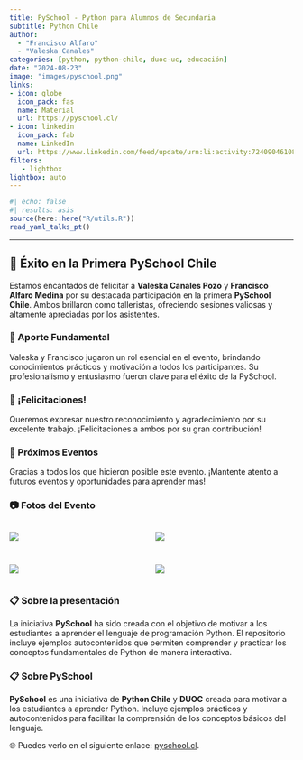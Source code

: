 ```yaml
---
title: PySchool - Python para Alumnos de Secundaria
subtitle: Python Chile 
author: 
  - "Francisco Alfaro"
  - "Valeska Canales"
categories: [python, python-chile, duoc-uc, educación]
date: "2024-08-23"
image: "images/pyschool.png"
links:
- icon: globe
  icon_pack: fas
  name: Material
  url: https://pyschool.cl/
- icon: linkedin
  icon_pack: fab
  name: LinkedIn
  url: https://www.linkedin.com/feed/update/urn:li:activity:7240904610884849664
filters:
   - lightbox
lightbox: auto
---
```



```r
#| echo: false
#| results: asis
source(here::here("R/utils.R"))
read_yaml_talks_pt()
```


------------------------------------------------------------------------


## 🎉 Éxito en la Primera PySchool Chile

Estamos encantados de felicitar a **Valeska Canales Pozo** y **Francisco Alfaro Medina** por su destacada participación en la primera **PySchool Chile**. Ambos brillaron como talleristas, ofreciendo sesiones valiosas y altamente apreciadas por los asistentes.

### 🌟 Aporte Fundamental

Valeska y Francisco jugaron un rol esencial en el evento, brindando conocimientos prácticos y motivación a todos los participantes. Su profesionalismo y entusiasmo fueron clave para el éxito de la PySchool.

### 👏 ¡Felicitaciones!

Queremos expresar nuestro reconocimiento y agradecimiento por su excelente trabajo. ¡Felicitaciones a ambos por su gran contribución!


### 📅 Próximos Eventos

Gracias a todos los que hicieron posible este evento. ¡Mantente atento a futuros eventos y oportunidades para aprender más!


### 📷 Fotos del Evento

::: {style="display: grid; grid-template-columns: repeat(2, 1fr); grid-gap: 1em;"}

![](images/img_01.jpeg){group="my-gallery"}

![](images/img_06.jpg){group="my-gallery"}

![](images/img_02.jpeg){group="my-gallery"}

![](images/img_03.jpeg){group="my-gallery"}

:::


### 📋 Sobre la presentación

La iniciativa **PySchool** ha sido creada con el objetivo de motivar a los estudiantes a aprender el lenguaje de programación Python. El repositorio incluye ejemplos autocontenidos que permiten comprender y practicar los conceptos fundamentales de Python de manera interactiva.

### 📋 Sobre PySchool

**PySchool** es una iniciativa de **Python Chile** y **DUOC** creada para motivar a los estudiantes a aprender Python. Incluye ejemplos prácticos y autocontenidos para facilitar la comprensión de los conceptos básicos del lenguaje.

🌐 Puedes verlo en el siguiente enlace: [pyschool.cl](https://pyschool.cl/).

